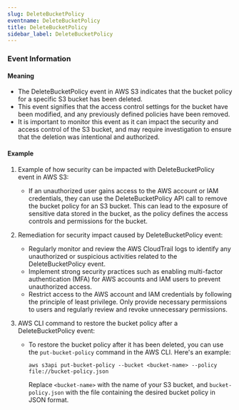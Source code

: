 ```yaml
--- 
slug: DeleteBucketPolicy
eventname: DeleteBucketPolicy
title: DeleteBucketPolicy
sidebar_label: DeleteBucketPolicy
---
```

                       
### Event Information

#### Meaning

- The DeleteBucketPolicy event in AWS S3 indicates that the bucket policy for a specific S3 bucket has been deleted.
- This event signifies that the access control settings for the bucket have been modified, and any previously defined policies have been removed.
- It is important to monitor this event as it can impact the security and access control of the S3 bucket, and may require investigation to ensure that the deletion was intentional and authorized.

#### Example

1. Example of how security can be impacted with DeleteBucketPolicy event in AWS S3:
   - If an unauthorized user gains access to the AWS account or IAM credentials, they can use the DeleteBucketPolicy API call to remove the bucket policy for an S3 bucket. This can lead to the exposure of sensitive data stored in the bucket, as the policy defines the access controls and permissions for the bucket.

2. Remediation for security impact caused by DeleteBucketPolicy event:
   - Regularly monitor and review the AWS CloudTrail logs to identify any unauthorized or suspicious activities related to the DeleteBucketPolicy event.
   - Implement strong security practices such as enabling multi-factor authentication (MFA) for AWS accounts and IAM users to prevent unauthorized access.
   - Restrict access to the AWS account and IAM credentials by following the principle of least privilege. Only provide necessary permissions to users and regularly review and revoke unnecessary permissions.

3. AWS CLI command to restore the bucket policy after a DeleteBucketPolicy event:
   - To restore the bucket policy after it has been deleted, you can use the `put-bucket-policy` command in the AWS CLI. Here's an example:
     ```
     aws s3api put-bucket-policy --bucket <bucket-name> --policy file://bucket-policy.json
     ```
     Replace `<bucket-name>` with the name of your S3 bucket, and `bucket-policy.json` with the file containing the desired bucket policy in JSON format.


 